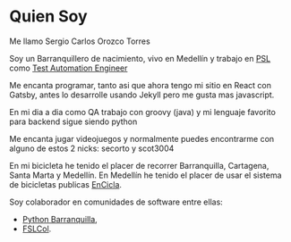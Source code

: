 
# Quien Soy

Me llamo Sergio Carlos Orozco Torres

Soy un Barranquillero de nacimiento, vivo en Medellín y 
trabajo en [PSL](https://www.psl.com.co/) como 
[Test Automation Engineer](https://www.psl.com.co/empleo/test-automation-engineer)

Me encanta programar, tanto asi que ahora tengo mi sitio en React con Gatsby,
antes lo desarrolle usando Jekyll pero me gusta mas javascript.

En mi dia a dia como QA trabajo con groovy (java)
y mi lenguaje favorito para backend sigue siendo python

Me encanta jugar videojuegos y normalmente puedes encontrarme con alguno de estos 2 nicks: 
secorto y scot3004

En mi bicicleta he tenido el placer de recorrer Barranquilla, Cartagena, Santa Marta y Medellín.
En Medellín he tenido el placer de usar el sistema de bicicletas publicas [EnCicla](http://www.encicla.gov.co/).

Soy colaborador en comunidades de software entre ellas:
- [Python Barranquilla](https://pybaq.co/), 
- [FSLCol](http://fslcol.org/).

<Timeline data={timelineData} />
